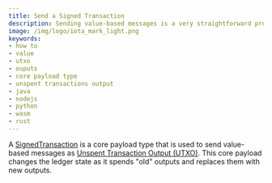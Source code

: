 ```yaml
---
title: Send a Signed Transaction
description: Sending value-based messages is a very straightforward process. You will only need to provide a valid seed, output addresses, and amount.
image: /img/logo/iota_mark_light.png
keywords:
- how to
- value
- utxo
- ouputs
- core payload type
- unspent transactions output
- java
- nodejs
- python
- wasm
- rust
---
```



A [SignedTransaction](../key_concepts/messages_payloads_and_transactions.md#signedtransaction) is a core payload
type that is used to send value-based messages as [Unspent Transaction Output (UTXO)](key_concepts/messages_payloads_and_transactions#unspent-transaction-output-utxo). This core payload changes the ledger state as it spends "old" outputs and replaces them with new outputs.

<WalletRecommendation />


<Tabs groupId="language">
  <TabItem value="java" label="Java">
    <JavaTransaction />
  </TabItem>
  <TabItem value="nodejs" label="Nodejs">
    <NodejsGetTransaction />
  </TabItem>
  <TabItem value="python" label="Python">
    <PythonGetTransaction />
  </TabItem>
  <TabItem value="rust" label="Rust">
    <RustGetTransaction />
  </TabItem>
  <TabItem value="wasm" label="Wasm">
    <WasmGetTransaction />
  </TabItem>
</Tabs>

<DustProtection />
